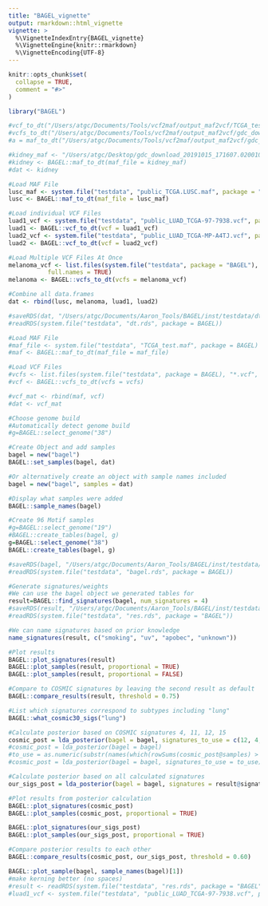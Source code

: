 ```yaml
---
title: "BAGEL_vignette"
output: rmarkdown::html_vignette
vignette: >
  %\VignetteIndexEntry{BAGEL_vignette}
  %\VignetteEngine{knitr::rmarkdown}
  %\VignetteEncoding{UTF-8}
---
```


```r
knitr::opts_chunk$set(
  collapse = TRUE,
  comment = "#>"
)
```

```r
library("BAGEL")
```

```r
#vcf_to_dt("/Users/atgc/Documents/Tools/vcf2maf/output_maf2vcf/TCGA_test.vcf")
#vcfs_to_dt("/Users/atgc/Documents/Tools/vcf2maf/output_maf2vcf/gdc_download_20191011_223725.150011/4b7a5729-b83e-4837-9b61-a6002dce1c0a/subset_1k_TCGA.SKCM.vcf")
#a = maf_to_dt("/Users/atgc/Documents/Tools/vcf2maf/output_maf2vcf/gdc_download_20191015_034733.988608/95258183-63ea-4c97-ae29-1bae9ed06334/TCGA.LUSC.mutect.95258183-63ea-4c97-ae29-1bae9ed06334.DR-10.0.somatic.maf")

#kidney_maf <- "/Users/atgc/Desktop/gdc_download_20191015_171607.020010/ddb523ba-29ac-4056-82ca-4147d2e98ddf/TCGA.K#ICH.mutect.ddb523ba-29ac-4056-82ca-4147d2e98ddf.DR-10.0.somatic.maf"
#kidney <- BAGEL::maf_to_dt(maf_file = kidney_maf)
#dat <- kidney

#Load MAF File
lusc_maf <- system.file("testdata", "public_TCGA.LUSC.maf", package = "BAGEL") 
lusc <- BAGEL::maf_to_dt(maf_file = lusc_maf)

#Load individual VCF Files
luad1_vcf <- system.file("testdata", "public_LUAD_TCGA-97-7938.vcf", package = "BAGEL")
luad1 <- BAGEL::vcf_to_dt(vcf = luad1_vcf)
luad2_vcf <- system.file("testdata", "public_LUAD_TCGA-MP-A4TJ.vcf", package = "BAGEL")
luad2 <- BAGEL::vcf_to_dt(vcf = luad2_vcf)

#Load Multiple VCF Files At Once
melanoma_vcf <- list.files(system.file("testdata", package = "BAGEL"), pattern = glob2rx("*SKCM*vcf"), 
           full.names = TRUE)
melanoma <- BAGEL::vcfs_to_dt(vcfs = melanoma_vcf)

#Combine all data.frames
dat <- rbind(lusc, melanoma, luad1, luad2)

#saveRDS(dat, "/Users/atgc/Documents/Aaron_Tools/BAGEL/inst/testdata/dt.rds")
#readRDS(system.file("testdata", "dt.rds", package = BAGEL))

#Load MAF File
#maf_file <- system.file("testdata", "TCGA_test.maf", package = BAGEL) 
#maf <- BAGEL::maf_to_dt(maf_file = maf_file)

#Load VCF Files
#vcfs <- list.files(system.file("testdata", package = BAGEL), "*.vcf", full.names = TRUE)
#vcf <- BAGEL::vcfs_to_dt(vcfs = vcfs)

#vcf_mat <- rbind(maf, vcf)
#dat <- vcf_mat

#Choose genome build
#Automatically detect genome build
#g=BAGEL::select_genome("38")

#Create Object and add samples
bagel = new("bagel")
BAGEL::set_samples(bagel, dat)

#Or alternatively create an object with sample names included
bagel = new("bagel", samples = dat)

#Display what samples were added
BAGEL::sample_names(bagel)

#Create 96 Motif samples
#g=BAGEL::select_genome("19")
#BAGEL::create_tables(bagel, g)
g=BAGEL::select_genome("38")
BAGEL::create_tables(bagel, g)

#saveRDS(bagel, "/Users/atgc/Documents/Aaron_Tools/BAGEL/inst/testdata/bagel.rds")
#readRDS(system.file("testdata", "bagel.rds", package = BAGEL))

#Generate signatures/weights
#We can use the bagel object we generated tables for
result=BAGEL::find_signatures(bagel, num_signatures = 4)
#saveRDS(result, "/Users/atgc/Documents/Aaron_Tools/BAGEL/inst/testdata/res.rds")
#readRDS(system.file("testdata", "res.rds", package = "BAGEL"))

#We can name signatures based on prior knowledge
name_signatures(result, c("smoking", "uv", "apobec", "unknown"))

#Plot results
BAGEL::plot_signatures(result)
BAGEL::plot_samples(result, proportional = TRUE)
BAGEL::plot_samples(result, proportional = FALSE)

#Compare to COSMIC signatures by leaving the second result as default
BAGEL::compare_results(result, threshold = 0.75)

#List which signatures correspond to subtypes including "lung"
BAGEL::what_cosmic30_sigs("lung")

#Calculate posterior based on COSMIC signatures 4, 11, 12, 15
cosmic_post = lda_posterior(bagel = bagel, signatures_to_use = c(12, 4, 11, 15))
#cosmic_post = lda_posterior(bagel = bagel)
#to_use = as.numeric(substr(names(which(rowSums(cosmic_post@samples) > 2)), 11, 12))
#cosmic_post = lda_posterior(bagel = bagel, signatures_to_use = to_use)

#Calculate posterior based on all calculated signatures
our_sigs_post = lda_posterior(bagel = bagel, signatures = result@signatures)

#Plot results from posterior calculation
BAGEL::plot_signatures(cosmic_post)
BAGEL::plot_samples(cosmic_post, proportional = TRUE)

BAGEL::plot_signatures(our_sigs_post)
BAGEL::plot_samples(our_sigs_post, proportional = TRUE)

#Compare posterior results to each other
BAGEL::compare_results(cosmic_post, our_sigs_post, threshold = 0.60)

BAGEL::plot_sample(bagel, sample_names(bagel)[1])
#make kerning better (no spaces)
#result <- readRDS(system.file("testdata", "res.rds", package = "BAGEL"))
#luad1_vcf <- system.file("testdata", "public_LUAD_TCGA-97-7938.vcf", package = "BAGEL")
```
